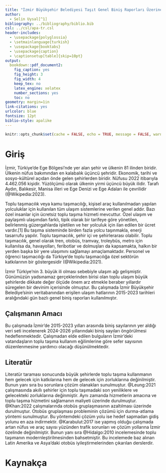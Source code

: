 ---
title: "İzmir Büyükşehir Belediyesi Taşıt Genel Biniş Raporları Üzerine Tahmin"
author: 
  - Selin Uysal[^1]
bibliography: ../bibliography/biblio.bib
csl: ../csl/apa-tr.csl
header-includes:
  - \usepackage{polyglossia}
  - \setmainlanguage{turkish}
  - \usepackage{booktabs}
  - \usepackage{caption} 
  - \captionsetup[table]{skip=10pt}
output:
  bookdown::pdf_document2:
    fig_caption: yes
    fig_height: 3
    fig_width: 4
    keep_tex: no
    latex_engine: xelatex
    number_sections: yes
    toc: no
geometry: margin=1in
link-citations: yes
urlcolor: blue
fontsize: 12pt
biblio-style: apalike
---
```{r setup, include=FALSE}
knitr::opts_chunk$set(cache = FALSE, echo = TRUE, message = FALSE, warning = FALSE)
```

<!-- ======================================================================= -->
<!-- ============================== NOTLAR ================================= -->
<!-- ======================================================================= -->
[^1]: 21080216, [Github Repo](https://github.com/selinuysal26/arasinav)

# Giriş
İzmir, Türkiye'de Ege Bölgesi'nde yer alan şehir ve ülkenin 81 ilinden biridir. Ülkenin nüfus bakımından en kalabalık üçüncü şehridir. Ekonomik, tarihi ve sosyo-kültürel açıdan önde gelen şehirlerden biridir. Nüfusu 2022 itibarıyla 4.462.056 kişidir. Yüzölçümü olarak ülkenin yirmi üçüncü büyük ilidir. Tarafı Aydın, Balıkesir, Manisa illeri ve Ege Denizi ve Ege Adaları ile çevrilidir (@Wikipedia:2023).

Toplu taşımacılık veya kamu taşımacılığı, kişisel araç kullanılmadan yapılan yolculuklar için kullanılan tüm ulaşım sistemlerine verilen genel addır. Bazı özel insanlar için ücretsiz toplu taşıma hizmeti mevcuttur. Özel ulaşım ve paylaşımlı ulaşımdan farklı, tipik olarak bir tarifeye göre yönetilen, belirlenmiş güzergahlarda işletilen ve her yolculuk için ilan edilen bir ücret vardır.[1] Bu taşıma sisteminde birden fazla yolcu taşınmakla, enerji tasarrufu yapılır. Toplu taşımacılık, şehir içi ve şehirlerarası olabilir. Toplu taşımacılık, genel olarak tren, otobüs, tramvay, troleybüs, metro için kullanılsa da, havayolları, feribotlar ve dolmuşları da kapsamakta, halkın bir yerden başka bir yere ulaşımını sağlamayı amaçlamaktadır. Personel ve öğrenci taşımacılığı da Türkiye'de toplu taşımacılığa özel sektörün katkılarının bir göstergesidir (@Wikipedia:2021).

İzmir Türkiye’nin 3. büyük ili olması sebebiyle ulaşım ağı gelişmiştir. Günümüzün yadsınamaz gerçeklerinden birisi olan toplu ulaşım büyük şehirlerde dikkate değer ölçüde önem arz etmekle beraber yıllardır süregelen bir devinim içerisinde olmuştur. Bu çalışmada İzmir Büyükşehir Belediye'sinin veritabanından erişilen ulaşım hatlarının 2015-2023 tarihleri aralığındaki gün bazlı genel biniş raporları kullanılmıştır.


## Çalışmanın Amacı
Bu çalışmada İzmir’de 2015-2023 yılları arasında biniş sayılarının yer aldığı veri seti incelenerek 2024-2026 yıllarındaki biniş sayıları öngörülmesi hedeflenmektedir. Çalışmadan elde edilen bulguların İzmir’deki vatandaşların toplu taşıma kullanım eğilimlerine göre sefer sayısının düzenlenmesine yardımcı olacağı düşünülmektedir.

## Literatür 
Literatür taraması sonucunda büyük şehirlerde toplu taşıma kullanmanın hem gelecek için katkılarına hem de gelecek için zorluklarına değinilmiştir. Bunun yanı sıra bu sorunlara çözüm olanakları sunulmuştur. @Leung:2021 çalışmasında akıllı şehirler için toplu taşımadaki son yeniliklere ve gelecekteki zorluklarına değinmiştir. Aynı zamanda hizmetlerin amacına ve toplu taşıma hizmetini sağlamanın maliyeti üzerinde durulmuştur. @Khan:2022 çalışmalarında otobüs gruplaşmasının azaltılması üzerinde durulmuştur. Otobüs gruplaşması probleminin çözümü için durma-atlama yöntemi sunulmuştur. Bu yöntemdeki çözüm yolu ise hedef sapmadan gidiş yolunu en aza indirmektir. @Karabulut:2017 ise yapmış olduğu çalışmada artan nüfus ve araç sayısı yüzünden trafik sorunları ve çözüm yollarına İzmir özelinde değinilmiştir. Bunun yanı sıra @Hidalgo:2010 incelemesinde toplu taşımanın modernleştirilmesinden bahsetmiştir. Bu incelemede baz alınan Latin Amerika ve Asya’daki otobüs iyileştirmelerinden çıkarılan derslerdir.



\newpage
# Kaynakça {#references}
<div id="refs"></div>

